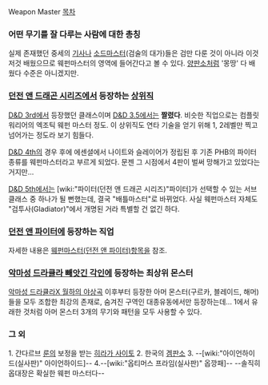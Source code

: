 Weapon Master
[[목차]]

=== 어떤 무기를 잘 다루는 사람에 대한 총칭 ===
실제 존재했던 중세의 [[기사]]나 [[소드마스터]](검술의 대가)들은 검만 다룬 것이 아니라 이것저것 배웠으므로 웨펀마스터의 영역에 들어간다고 볼 수 있다. [[양판소]]처럼 '몽땅' 다 배웠다 수준은 아니겠지만.

=== [[던전 앤 드래곤 시리즈]]에서 등장하는 [[상위직]] ===
[[D&D 3rd]]에서 등장했던 클래스이며 [[D&D 3.5]]에서는 '''짤렸다'''. 비슷한 직업으로는 컴플릿 워리어의 엑조틱 웨펀 마스터 정도. 이 상위직도 연타 기술을 얻기 위해 1, 2레벨만 찍고 넘어가는 정도라 보기 힘들다.

[[D&D 4th]]의 경우 후에 에센셜에서 나이트와 슬레이어가 정립된 후 기존 PHB의 파이터 종류를 웨펀마스터라고 부르게 되었다. 문젠 그 시점에서 4판이 벌써 망해가고 있었다는 거지만...

[[D&D 5th]]에서는 [wiki:"파이터(던전 앤 드래곤 시리즈)"파이터]가 선택할 수 있는 서브클래스 중 하나가 될 뻔했는데, 결국 "배틀마스터"로 바뀌었다. 사실 웨펀마스터 자체도 "검투사(Gladiator)"에서 개명된 거라 특별할 건 없긴 하다.

=== [[던전 앤 파이터]]에 등장하는 직업 ===
자세한 내용은 [[웨펀마스터(던전 앤 파이터)]]항목을 참조.

=== [[악마성 드라큘라 빼앗긴 각인]]에 등장하는 최상위 몬스터 ===
[[악마성 드라큘라X 월하의 야상곡]] 이후부터 등장한 아머 몬스터(구르카, 블레이드, 해머)들을 모두 조합한 최강의 존재로, 숨겨진 구역인 대종유동에서만 등장하는데... 1에서 유래한 것처럼 아머 몬스터 3개의 무기와 패턴을 모두 사용할 수 있다.

=== 그 외 ===
1. 간다르브 [[룬]]의 보정을 받는 [[히라가 사이토]]
2. 한국의  [[겜판소]]
3. --[wiki:"아이언하이드(실사판)" 아이언하이드]--
4.--[wiki:"옵티머스 프라임(실사판)" 옵깡패]--  --솔직히 옵대장은 확실한 웨펀 마스터다--
